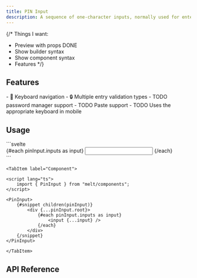 ```yaml
---
title: PIN Input
description: A sequence of one-character inputs, normally used for entering PINs or OTPs.
---
```


{/*
Things I want:
- Preview with props DONE
- Show builder syntax
- Show component syntax
- Features
*/}

<Preview client:load />

## Features

<Features>
- 🎹 Keyboard navigation
- 🔒 Multiple entry validation types
- TODO password manager support
- TODO Paste support
- TODO Uses the appropriate keyboard in mobile
</Features>

## Usage

<Tabs>
	<TabItem label="Builder">
```svelte
<script lang="ts">
	import { PinInput } from "melt/builder";

	const pinInput = new PinInput();
</script>

<div {...pinInput.root}>
	{#each pinInput.inputs as input}
		<input {...input} />
	{/each}
</div>
```
	</TabItem>

	<TabItem label="Component">
```svelte
<script lang="ts">
	import { PinInput } from "melt/components";
</script>

<PinInput>
	{#snippet children(pinInput)}
		<div {...pinInput.root}>
			{#each pinInput.inputs as input}
				<input {...input} />
			{/each}
		</div>
	{/snippet}
</PinInput>
```
	</TabItem>
</Tabs>

## API Reference

<ApiTable entry="PinInput" />
